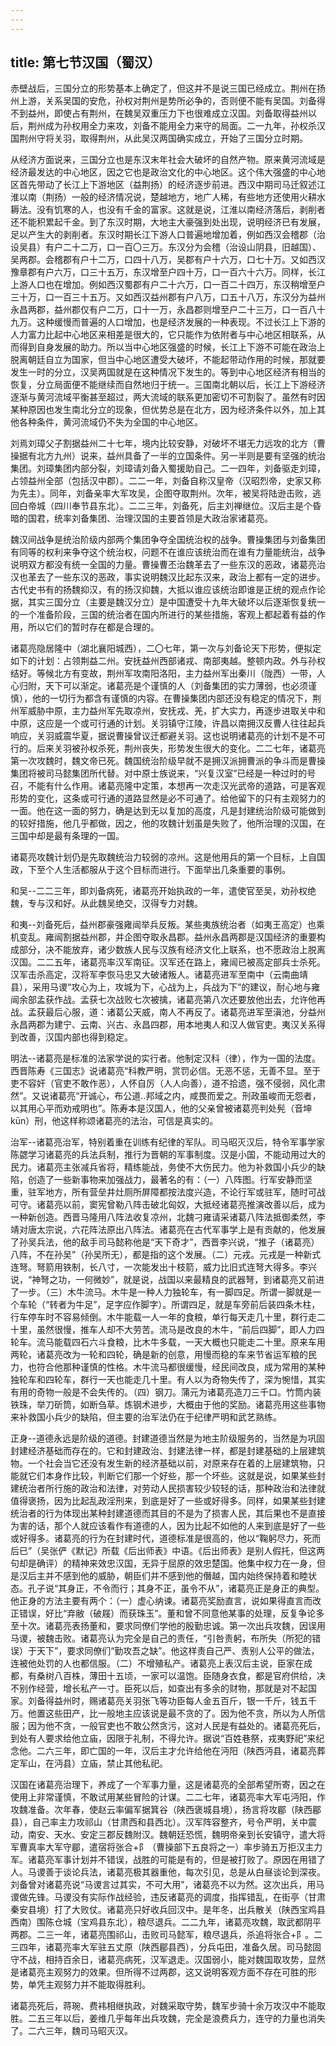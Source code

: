 ```yaml
---
---
---
```

title: 第七节汉国（蜀汉）
---



赤壁战后，三国分立的形势基本上确定了，但这并不是说三国已经成立。荆州在扬州上游，关系吴国的安危，孙权对荆州是势所必争的，否则便不能有吴国。刘备得不到益州，即使占有荆州，在魏吴双重压力下也很难成立汉国。刘备取得益州以后，荆州成为孙权用全力来攻，刘备不能用全力来守的局面。二一九年，孙权杀汉国荆州守将关羽，取得荆州，从此吴汉两国确实成立，开始了三国分立时期。

从经济方面说来，三国分立也是东汉末年社会大破坏的自然产物。原来黄河流域是经济最发达的中心地区，因之它也是政治文化的中心地区。这个伟大强盛的中心地区首先带动了长江上下游地区（益荆扬）的经济逐步前进。西汉中期司马迁叙述江淮以南（荆扬）一般的经济情况说，楚越地方，地广人稀，有些地方还使用火耕水耨法。没有饥寒的人，也没有千金的富家。这就是说，江淮以南经济落后，剥削者还不能积累起千金。到了东汉时期，大地主大豪强到处出现，说明经济已有发展，足以产生大的剥削者。东汉时期长江下游人口普遍地增加着，例如西汉会稽郡（治设吴县）有户二十二万，口一百〇三万。东汉分为会稽（治设山阴县，旧越国）、吴两郡。会稽郡有户十二万，口四十八万，吴郡有户十六万，口七十万。又如西汉豫章郡有户六万，口三十五万，东汉增至户四十万，口一百六十六万。同样，长江上游人口也在增加。例如西汉蜀郡有户二十六万，口一百二十四万，东汉稍增至户三十万，口一百三十五万。又如西汉益州郡有户八万，口五十八万，东汉分为益州永昌两郡，益州郡仅有户二万，口十一万，永昌郡则增至户二十三万，口一百八十九万。这种缓慢而普遍的人口增加，也是经济发展的一种表现。不过长江上下游的人力富力比起中心地区来相差是很大的，它只能作为依附者与中心地区相联系，从而得到自身发展的助力。所以当中心地区强盛的时候，长江上下游不可能在政治上脱离朝廷自立为国家，但当中心地区遭受大破坏，不能起带动作用的时候，那就要发生一时的分立，汉吴两国就是在这种情况下发生的。等到中心地区经济有相当的恢复，分立局面便不能继续而自然地归于统一。三国南北朝以后，长江上下游经济逐渐与黄河流域平衡甚至超过，两大流域的联系更加密切不可割裂了。虽然有时因某种原因也发生南北分立的现象，但优势总是在北方，因为经济条件以外，加上其他各种条件，黄河流域仍不失为全国的中心地区。

刘焉刘璋父子割据益州二十七年，境内比较安静，对破坏不堪无力远攻的北方（曹操据有北方九州）说来，益州具备了一半的立国条件。另一半则是要有坚强的统治集团。刘璋集团内部分裂，刘璋请刘备入蜀援助自己。二一四年，刘备驱走刘璋，占领益州全部（包括汉中郡）。二二一年，刘备自称汉皇帝（汉昭烈帝，史家又称为先主）。同年，刘备亲率大军攻吴，企图夺取荆州。次年，被吴将陆逊击败，逃回白帝城（四川奉节县东北）。二二三年，刘备死，后主刘禅继位。汉后主是个昏暗的国君，统率刘备集团、治理汉国的主要首领是大政治家诸葛亮。

魏汉间战争是统治阶级内部两个集团争夺全国统治权的战争。曹操集团与刘备集团有同等的权利来争夺这个统治权，问题不在谁应该统治而在谁有力量能统治，战争说明双方都没有统一全国的力量。曹操曹丕治魏革去了一些东汉的恶政，诸葛亮治汉也革去了一些东汉的恶政，事实说明魏汉比起东汉来，政治上都有一定的进步。古代史书有的扬魏抑汉，有的扬汉抑魏，大抵以谁应该统治即谁是正统的观点作论据，其实三国分立（主要是魏汉分立）是中国遭受十九年大破坏以后逐渐恢复统一的一个准备阶段，三国的统治者在国内所进行的某些措施，客观上都起着有益的作用，所以它们的暂时存在都是合理的。

诸葛亮隐居隆中（湖北襄阳城西），二〇七年，第一次与刘备论天下形势，便拟定如下的计划：占领荆益二州。安抚益州西部诸戎、南部夷越。整顿内政。外与孙权结好。等候北方有变故，荆州军攻南阳洛阳，主力益州军出秦川（陇西）一带，人心归附，天下可以渐定。诸葛亮是个谨慎的人（刘备集团的实力薄弱，也必须谨慎），他的一切行为都含有谨慎的内容。在曹操集团内部还没有稳定的情况下，荆州军威胁中原，主力益州军先取凉州，安抚戎、羌，扩大实力，再逐步进取关中和中原，这应是一个或可行通的计划。关羽镇守江陵，许昌以南拥汉反曹人往往起兵响应，关羽威震华夏，据说曹操曾议迁都避关羽。这也说明诸葛亮的计划不是不可行的。后来关羽被孙权杀死，荆州丧失，形势发生很大的变化。二二七年，诸葛亮第一次攻魏时，魏文帝已死。魏国统治阶级早就不是拥汉派拥曹派的争斗而是曹操集团将被司马懿集团所代替。对中原士族说来，“兴复汉室”已经是一种过时的号召，不能有什么作用。诸葛亮隆中定策，本想再一次走汉光武帝的道路，可是客观形势的变化，这条或可行通的道路显然是必不可通了。给他留下的只有主观努力的一面。他在这一面的努力，确是达到无以复加的高度，凡是封建统治阶级可能做到的较好措施，他几乎都做，因之，他的攻魏计划虽是失败了，他所治理的汉国，在三国中却是最有条理的一国。

诸葛亮攻魏计划仍是先取魏统治力较弱的凉州。这是他用兵的第一个目标，上自国政，下至个人生活都服从于这个目标而进行。下面举出几条重要的事例。

和吴--二二三年，即刘备病死，诸葛亮开始执政的一年，遣使官至吴，劝孙权绝魏，专与汉和好。从此魏吴绝交，汉得专力对魏。

和夷--刘备死后，益州郡豪强雍闿举兵反叛。某些夷族统治者（如夷王高定）也乘机变乱。雍闿割据益州郡，并企图夺取永昌郡。益州永昌两郡是汉国经济的重要构成部分，决不能放弃，诸少数族人民与汉族有经济文化上联系，也不愿政治上脱离汉国。二二五年，诸葛亮率汉军南征。汉军还在路上，雍闿已被高定部兵士杀死。汉军击杀高定，汉将军李恢马忠又大破诸叛人。诸葛亮进军至南中（云南曲靖县），采用马谡“攻心为上，攻城为下，心战为上，兵战为下”的建议，耐心地与雍闿余部孟获作战。孟获七次战败七次被擒，诸葛亮第八次还要放他出去，允许他再战。孟获最后心服，道：诸葛公天威，南人不再反了。诸葛亮进军至滇池，分益州永昌两郡为建宁、云南、兴古、永昌四郡，用本地夷人和汉人做官吏。夷汉关系得到改善，汉国内部也得到稳定。

明法--诸葛亮是标准的法家学说的实行者。他制定汉科（律），作为一国的法度。西晋陈寿《三国志》说诸葛亮“科教严明，赏罚必信。无恶不惩，无善不显。至于吏不容奸（官吏不敢作恶），人怀自厉（人人向善），道不拾遗，强不侵弱，风化肃然”。又说诸葛亮“开诚心，布公道..邦域之内，咸畏而爱之。刑政虽峻而无怨者，以其用心平而劝戒明也”。陈寿本是汉国人，他的父亲曾被诸葛亮判处髡（音坤kūn）刑，他这样称颂诸葛亮的法治，可信是真实的。

治军--诸葛亮治军，特别着重在训练有纪律的军队。司马昭灭汉后，特令军事学家陈勰学习诸葛亮的兵法兵制，推行为晋朝的军事制度。汉是小国，不能动用过大的民力。诸葛亮主张减兵省将，精练能战，务使不大伤民力。他为补救国小兵少的缺陷，创造了一些新事物来加强战力，最著名的有：（一）八阵图。行军安静而坚重，驻军地方，所有营垒井灶厕所屏障都按法度兴造，不论行军或驻军，随时可战可守。诸葛亮以前，窦宪曾勒八阵击破北匈奴，大抵经诸葛亮推演改善以后，成为一种新创造。西晋马隆用八阵法收复凉州，北魏刁雍请采诸葛八阵法抵御柔然，李靖对唐太宗说，六花阵法原出八阵法。诸葛亮在古代军事学上是有贡献的，他发展了孙吴兵法，他的敌手司马懿称他是“天下奇才”，西晋李兴说，“推子（诸葛亮）八阵，不在孙吴”（孙吴所无），都是指的这个发展。（二）元戎。元戎是一种新式连弩。弩箭用铁制，长八寸，一次能发出十枝箭，威力比旧式连弩大得多。李兴说，“神弩之功，一何微妙”，就是说，战国以来最精良的武器弩，到诸葛亮又前进了一步。（三）木牛流马。木牛是一种人力独轮车，有一脚四足。所谓一脚就是一个车轮（“转者为牛足”，足字应作脚字）。所谓四足，就是车旁前后装四条木柱，行车停车时不容易倾倒。木牛能载一人一年的食粮，单行每天走几十里，群行走二十里，虽然很慢，推车人却不大劳苦。流马是改良的木牛，“前后四脚”，即人力四轮车。流马能载四石六斗食粮，比木牛多载，一天大概也只能走二十里。原来车用两轮，诸葛亮改为一轮和四轮，确是新的创意，用慢而稳的车来节省运军粮的民力，也符合他那种谨慎的性格。木牛流马都很缓慢，经民间改良，成为常用的某种独轮车和四轮车，群行一天也能走几十里。有人以为奇物失传了，深为惋惜，其实有用的奇物一般是不会失传的。（四）钢刀。蒲元为诸葛亮造刀三千口。竹筒内装铁珠，举刀斫筒，如断刍草。炼钢术进步，大概由于他的奖励。诸葛亮用这些事物来补救国小兵少的缺陷，但主要的治军法仍在于纪律严明和武艺熟练。

正身--道德永远是阶级的道德。封建道德当然是为地主阶级服务的，当然是为巩固封建经济基础而存在的。它和封建政治、封建法律一样，都是封建基础的上层建筑物。一个社会当它还没有发生新的经济基础以前，对原来存在着的上层建筑物，只能就它们本身作比较，判断它们那一个好些，那一个坏些。这就是说，如果某些封建统治者所行施的政治和法律，对劳动人民损害较少较轻的话，那种政治和法律就值得褒扬，因为比起乱政淫刑来，到底是好了一些或好得多。同样，如果某些封建统治者的行为体现出某种封建道德而其目的不是为了损害人民，其后果也不是直接为害的话，那个人就应该看作有道德的人，因为比起不如他的人来到底是好了一些或好得多。诸葛亮的行为在封建时代，道德标准是很高的，他以“鞠躬尽力，死而后已”（吴张俨《默记》所载《后出师表》中语。《后出师表》是别人假托，但这两句却是确评）的精神来效忠汉国，无异于屈原的效忠楚国。他集中权力在一身，但是汉后主并不感到他的威胁，朝臣们并不感到他的僭越，国内始终保持着和睦状态。孔子说“其身正，不令而行；其身不正，虽令不从”，诸葛亮正是身正的典型。他正身的方法主要有两个：（一）虚心纳谏。诸葛亮奖励直言，说如果得直言而改正错误，好比“弃敝（破屐）而获珠玉”。董和曾不同意他某事的处理，反复争论多至十次。诸葛亮表扬董和，要求同僚们学他的殷勤忠诚。第一次出兵攻魏，因误用马谡，被魏击败。诸葛亮认为完全是自己的责任，“引咎责躬，布所失（所犯的错误）于天下”，要求同僚们“勤攻吾之缺”。他这样责自己严、责别人公平的做法，连被他处罚的人也都信服。（二）不增殖私产。诸葛亮上表汉后主说，臣家在成都，有桑树八百株，薄田十五顷，一家可以温饱。臣随身衣食，都是官府供给，决不别作经营，增长私产一寸。臣死以后，如查出有多余的财物，那就是对不起国家。刘备得益州时，赐诸葛亮关羽张飞等功臣每人金五百斤，银一千斤，钱五千万。他置这些田产，比一般地主应该说是最不贪的了。因为他不贪，所以为人所信服；因为他不贪，一般官吏也不敢公然贪污，这对人民是有益处的。诸葛亮死后，到处有人要求给他立庙，因限于礼制，不得允许。据说“百姓巷祭，戎夷野祀”来纪念他。二六三年，即亡国的一年，汉后主才允许给他在沔阳（陕西沔县，诸葛亮葬定军山，在沔县）立庙，禁止其他私祀。

汉国在诸葛亮治理下，养成了一个军事力量，这是诸葛亮的全部希望所寄，因之在使用上非常谨慎，不敢试用某些冒险的计谋。二二七年，诸葛亮率大军屯沔阳，作攻魏准备。次年春，使赵云率偏军据箕谷（陕西褒城县境），扬言将攻郿（陕西郿县），自己率主力攻祁山（甘肃西和县西北）。汉军阵容整齐，号令严明，关中震动，南安、天水、安定三郡反魏附汉。魏朝廷恐慌，魏明帝亲到长安镇守，遣大将军曹真率大军守郿，遣宿将张合+阝（曹操部下五良将之一）率步骑五万拒汉主力军。诸葛亮军事计划并不错误，战胜的可能是有的，但是被打败了。原因在用错了人。马谡善于谈论兵法，诸葛亮极其器重他，每次引见，总是从白昼谈论到深夜。刘备曾对诸葛亮说“马谡言过其实，不可大用”，诸葛亮不以为然。这次出兵，用马谡做先锋。马谡没有实际作战经验，违反诸葛亮的调度，指挥错乱，在街亭（甘肃秦安县境）打了大败仗。诸葛亮只好收兵回汉中。是年冬，出兵散关（陕西宝鸡县西南）围陈仓城（宝鸡县东北），粮尽退兵。二二九年，诸葛亮攻魏，取武都阴平两郡。二三一年，诸葛亮围祁山，击败司马懿军，粮尽退兵，杀追将张合+阝。二三四年，诸葛亮率大军驻五丈原（陕西郿县西），分兵屯田，准备久居。司马懿固守不战，相持百余日，诸葛亮病死，汉军退走。汉国弱小，能对魏国取攻势，显然是诸葛亮主观努力的效果。但所得不过两郡，这又说明客观方面不存在可胜的形势，单凭主观努力并不能取得胜利。

诸葛亮死后，蒋琬、费袆相继执政，对魏采取守势，魏军步骑十余万攻汉中不能取胜。二五三年以后，姜维几乎每年出兵攻魏，完全是浪费兵力，连守的力量也消失了。二六三年，魏司马昭灭汉。